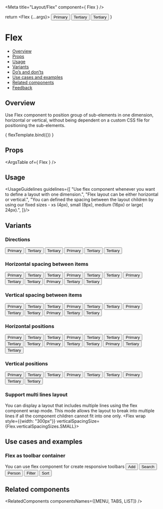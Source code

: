 
<Meta
  title="Layout/Flex"
  component={ Flex }
/>

<!--- Component template -->

  return <Flex {...args}>
    <Button>Primary</Button>
    <Button kind={Button.kinds.TERTIARY}>Tertiary</Button>
    <Button kind={Button.kinds.TERTIARY}>Tertiary</Button>
  </Flex>
}

<!--- Component documentation -->

# Flex
- [Overview](#overview)
- [Props](#props)
- [Usage](#usage)
- [Variants](#variants)
- [Do’s and don’ts](#dos-and-donts)
- [Use cases and examples](#use-cases-and-examples)
- [Related components](#related-components)
- [Feedback](#feedback)

## Overview
Use Flex component to position group of sub-elements in one dimension, horizontal or vertical, without being dependent on a custom CSS file for positioning the sub-elements.

<Canvas>
  <Story name="Overview"
         args={ {} }>
    { flexTemplate.bind({}) }
  </Story>
</Canvas>

## Props
<ArgsTable of={ Flex } />

## Usage
<UsageGuidelines guidelines={[
  "Use flex component whenever you want to define a layout with one dimension.",
  "Flex layout can be either horizontal or vertical.",
  "You can defined the spacing between the layout children by using our fixed sizes - xs (4px), small (8px), medium (16px) or large( 24px).",
]}/>

## Variants
### Directions
<Canvas>
  <Story name="Directions">
    <div className={classes["story-container"]}>
      <StoryDescription description="Horizontal">
        <Flex>
          <Button>Primary</Button>
          <Button kind={Button.kinds.TERTIARY}>Tertiary</Button>
          <Button kind={Button.kinds.TERTIARY}>Tertiary</Button>
        </Flex>
      </StoryDescription>
      <StoryDescription description="Vertical">
        <Flex vertical>
          <Button>Primary</Button>
          <Button kind={Button.kinds.TERTIARY}>Tertiary</Button>
          <Button kind={Button.kinds.TERTIARY}>Tertiary</Button>
        </Flex>
      </StoryDescription>
    </div>
  </Story>
</Canvas>

### Horizontal spacing between items
<Canvas>
  <Story name="Horizontal spacing between items">
    <div className={classes["story-container"]}>
      <StoryDescription description="No spacing between items">
        <Flex horizontalSpacingSize={Flex.horizontalSpacingSizes.NONE}>
          <Button>Primary</Button>
          <Button kind={Button.kinds.TERTIARY}>Tertiary</Button>
          <Button kind={Button.kinds.TERTIARY}>Tertiary</Button></Flex>
        </StoryDescription>
      <StoryDescription description="Small spacing between items">
        <Flex horizontalSpacingSize={Flex.horizontalSpacingSizes.SMALL}>
          <Button>Primary</Button>
          <Button kind={Button.kinds.TERTIARY}>Tertiary</Button>
          <Button kind={Button.kinds.TERTIARY}>Tertiary</Button>
        </Flex>
      </StoryDescription>
      <StoryDescription description="Medium spacing between items">
        <Flex horizontalSpacingSize={Flex.horizontalSpacingSizes.MEDIUM}>
          <Button>Primary</Button>
          <Button kind={Button.kinds.TERTIARY}>Tertiary</Button>
          <Button kind={Button.kinds.TERTIARY}>Tertiary</Button>
        </Flex>
      </StoryDescription>
      <StoryDescription description="Large spacing between items">
        <Flex horizontalSpacingSize={Flex.horizontalSpacingSizes.LARGE}>
          <Button>Primary</Button>
          <Button kind={Button.kinds.TERTIARY}>Tertiary</Button>
          <Button kind={Button.kinds.TERTIARY}>Tertiary</Button>
        </Flex>
      </StoryDescription>
    </div>
  </Story>
</Canvas>

### Vertical spacing between items
<Canvas>
  <Story name="Vertical spacing between items">
    <Flex style={{width: "100%"}} verticalPosition={Flex.verticalPositions.START} horizontalPosition={Flex.horizontalPositions.SPACE_AROUND}>
      <StoryDescription description="No spacing" vertical>
        <Flex
          verticalPosition={Flex.horizontalPositions.START}
          verticalSpacingSize={Flex.verticalSpacingSizes.NONE}
          vertical
        >
          <Button>Primary</Button>
          <Button kind={Button.kinds.TERTIARY}>Tertiary</Button>
          <Button kind={Button.kinds.TERTIARY}>Tertiary</Button></Flex>
      </StoryDescription>
      <StoryDescription description="Small spacing" vertical>
        <Flex
          vertical
          verticalPosition={Flex.horizontalPositions.START}
          verticalSpacingSize={Flex.verticalSpacingSizes.SMALL}
        >
          <Button>Primary</Button>
          <Button kind={Button.kinds.TERTIARY}>Tertiary</Button>
          <Button kind={Button.kinds.TERTIARY}>Tertiary</Button>
        </Flex>
      </StoryDescription>
      <StoryDescription
        description="Medium spacing"
        vertical
        horizontalPosition={Flex.horizontalPositions.END}
      >
        <Flex
          verticalPosition={Flex.horizontalPositions.START}
          vertical
          verticalSpacingSize={Flex.verticalSpacingSizes.MEDIUM}
        >
          <Button>Primary</Button>
          <Button kind={Button.kinds.TERTIARY}>Tertiary</Button>
          <Button kind={Button.kinds.TERTIARY}>Tertiary</Button>
        </Flex>
      </StoryDescription>
      <StoryDescription
        description="Large spacing"
        vertical
        horizontalPosition={Flex.horizontalPositions.END}
      >
        <Flex
          verticalPosition={Flex.horizontalPositions.START}
          vertical
          verticalSpacingSize={Flex.verticalSpacingSizes.LARGE}
        >
          <Button>Primary</Button>
          <Button kind={Button.kinds.TERTIARY}>Tertiary</Button>
          <Button kind={Button.kinds.TERTIARY}>Tertiary</Button>
        </Flex>
      </StoryDescription>
    </Flex>
  </Story>
</Canvas>

### Horizontal positions
<Canvas>
  <Story name="Horizontal positions">
    <div className={classes["story-container"]} style={{width: "100%"}}>
      <StoryDescription description="Start position">
        <Flex horizontalPosition={Flex.horizontalPositions.START} style={{width: "100%"}}>
          <Button>Primary</Button>
          <Button kind={Button.kinds.TERTIARY}>Tertiary</Button>
          <Button kind={Button.kinds.TERTIARY}>Tertiary</Button></Flex>
      </StoryDescription>
      <StoryDescription description="Center position">
        <Flex horizontalPosition={Flex.horizontalPositions.CENTER} style={{width: "100%"}}>
          <Button>Primary</Button>
          <Button kind={Button.kinds.TERTIARY}>Tertiary</Button>
          <Button kind={Button.kinds.TERTIARY}>Tertiary</Button>
        </Flex>
      </StoryDescription>
      <StoryDescription description="End position" horizontalPosition={Flex.horizontalPositions.END}>
        <Flex horizontalPosition={Flex.horizontalPositions.END} style={{width: "100%"}}>
          <Button>Primary</Button>
          <Button kind={Button.kinds.TERTIARY}>Tertiary</Button>
          <Button kind={Button.kinds.TERTIARY}>Tertiary</Button>
        </Flex>
      </StoryDescription>
      <StoryDescription description="Space between position">
        <Flex horizontalPosition={Flex.horizontalPositions.SPACE_BETWEEN} style={{width: "100%"}}>
          <Button>Primary</Button>
          <Button kind={Button.kinds.TERTIARY}>Tertiary</Button>
          <Button kind={Button.kinds.TERTIARY}>Tertiary</Button>
        </Flex>
      </StoryDescription>
      <StoryDescription description="Space around position">
        <Flex horizontalPosition={Flex.horizontalPositions.SPACE_AROUND} style={{width: "100%"}}>
          <Button>Primary</Button>
          <Button kind={Button.kinds.TERTIARY}>Tertiary</Button>
          <Button kind={Button.kinds.TERTIARY}>Tertiary</Button>
        </Flex>
      </StoryDescription>
    </div>
  </Story>
</Canvas>

### Vertical positions
<Canvas>
  <Story name="Vertical positions">
    <Flex style={{width: "100%"}} verticalPosition={Flex.verticalPositions.START} horizontalPosition={Flex.horizontalPositions.SPACE_AROUND}>
      <StoryDescription description="Start position" vertical>
        <Flex horizontalPosition={Flex.horizontalPositions.START} vertical>
          <Button>Primary</Button>
          <Button kind={Button.kinds.TERTIARY}>Tertiary</Button>
          <Button kind={Button.kinds.TERTIARY}>Tertiary</Button></Flex>
      </StoryDescription>
      <StoryDescription description="Center position" vertical>
        <Flex horizontalPosition={Flex.horizontalPositions.CENTER} vertical>
          <Button>Primary</Button>
          <Button kind={Button.kinds.TERTIARY}>Tertiary</Button>
          <Button kind={Button.kinds.TERTIARY}>Tertiary</Button>
        </Flex>
      </StoryDescription>
      <StoryDescription description="End position" vertical horizontalPosition={Flex.horizontalPositions.END}>
        <Flex horizontalPosition={Flex.horizontalPositions.END} vertical>
          <Button>Primary</Button>
          <Button kind={Button.kinds.TERTIARY}>Tertiary</Button>
          <Button kind={Button.kinds.TERTIARY}>Tertiary</Button>
        </Flex>
      </StoryDescription>
    </Flex>
  </Story>
</Canvas>


### Support multi lines layout
You can display a layout that includes multiple lines using the flex component wrap mode.
This mode allows the layout to break into multiple lines if all the component children cannot fit into one only.
<Canvas>
  <Story name="Support multi lines layout">
    <Flex wrap style={{width: "300px"}} verticalSpacingSize={Flex.verticalSpacingSizes.SMALL}>
      <Chips label="Chip 1" />
      <Chips label="Chip 2" />
      <Chips label="Chip 3" />
      <Chips label="Chip 4" />
      <Chips label="Chip 5" />
      <Chips label="Chip 6" />
      <Chips label="Chip 7" />
    </Flex>
  </Story>
</Canvas>

## Use cases and examples

### Flex as toolbar container
You can use flex component for create responsive toolbars
<Canvas>
  <Story name="Flex as toolbar container">
    <Flex>
      <Button leftIcon={Add}>Add</Button>
      <Button kind={Button.kinds.TERTIARY} leftIcon={Search}>Search</Button>
      <Button kind={Button.kinds.TERTIARY} leftIcon={Person}>Person</Button>
      <Button kind={Button.kinds.TERTIARY} leftIcon={Filter}>Filter</Button>
      <Button kind={Button.kinds.TERTIARY} leftIcon={Sort}>Sort</Button>
    </Flex>
  </Story>
</Canvas>


## Related components
<RelatedComponents componentsNames={[MENU, TABS, LIST]} />
